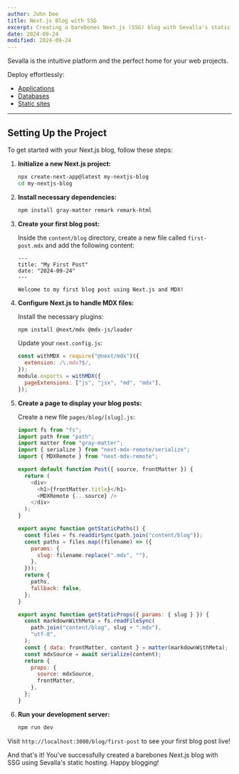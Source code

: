 ```yaml
---
author: John Doe
title: Next.js Blog with SSG
excerpt: Creating a barebones Next.js (SSG) blog with Sevalla's static hosting is easy-peasy.
date: 2024-09-24
modified: 2024-09-24
---
```


Sevalla is the intuitive platform and the perfect home for your web projects.

Deploy effortlessly:

- [Applications](https://sevalla.com/application-hosting)
- [Databases](https://sevalla.com/database-hosting)
- [Static sites](https://sevalla.com/static-site-hosting)

---

## Setting Up the Project

To get started with your Next.js blog, follow these steps:

1. **Initialize a new Next.js project:**

   ```bash
   npx create-next-app@latest my-nextjs-blog
   cd my-nextjs-blog
   ```

2. **Install necessary dependencies:**

   ```bash
   npm install gray-matter remark remark-html
   ```

3. **Create your first blog post:**

   Inside the `content/blog` directory, create a new file called `first-post.mdx` and add the following content:

   ```mdx
   ---
   title: "My First Post"
   date: "2024-09-24"
   ---

   Welcome to my first blog post using Next.js and MDX!
   ```

4. **Configure Next.js to handle MDX files:**

   Install the necessary plugins:

   ```bash
   npm install @next/mdx @mdx-js/loader
   ```

   Update your `next.config.js`:

   ```js
   const withMDX = require("@next/mdx")({
     extension: /\.mdx?$/,
   });
   module.exports = withMDX({
     pageExtensions: ["js", "jsx", "md", "mdx"],
   });
   ```

5. **Create a page to display your blog posts:**

   Create a new file `pages/blog/[slug].js`:

   ```js
   import fs from "fs";
   import path from "path";
   import matter from "gray-matter";
   import { serialize } from "next-mdx-remote/serialize";
   import { MDXRemote } from "next-mdx-remote";

   export default function Post({ source, frontMatter }) {
     return (
       <div>
         <h1>{frontMatter.title}</h1>
         <MDXRemote {...source} />
       </div>
     );
   }

   export async function getStaticPaths() {
     const files = fs.readdirSync(path.join("content/blog"));
     const paths = files.map((filename) => ({
       params: {
         slug: filename.replace(".mdx", ""),
       },
     }));
     return {
       paths,
       fallback: false,
     };
   }

   export async function getStaticProps({ params: { slug } }) {
     const markdownWithMeta = fs.readFileSync(
       path.join("content/blog", slug + ".mdx"),
       "utf-8",
     );
     const { data: frontMatter, content } = matter(markdownWithMeta);
     const mdxSource = await serialize(content);
     return {
       props: {
         source: mdxSource,
         frontMatter,
       },
     };
   }
   ```

6. **Run your development server:**

   ```bash
   npm run dev
   ```

Visit `http://localhost:3000/blog/first-post` to see your first blog post live!

And that's it! You've successfully created a barebones Next.js blog with SSG using Sevalla's static hosting. Happy blogging!
